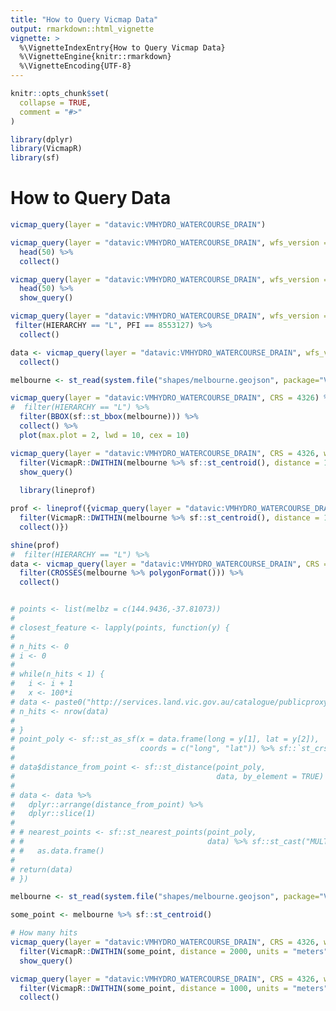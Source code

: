 ```yaml
---
title: "How to Query Vicmap Data"
output: rmarkdown::html_vignette
vignette: >
  %\VignetteIndexEntry{How to Query Vicmap Data}
  %\VignetteEngine{knitr::rmarkdown}
  %\VignetteEncoding{UTF-8}
---
```


```r
knitr::opts_chunk$set(
  collapse = TRUE,
  comment = "#>"
)
```

```r
library(dplyr)
library(VicmapR)
library(sf)
```

# How to Query Data

```r
vicmap_query(layer = "datavic:VMHYDRO_WATERCOURSE_DRAIN")
```

```r
vicmap_query(layer = "datavic:VMHYDRO_WATERCOURSE_DRAIN", wfs_version = "1.0.0") %>%
  head(50) %>%
  collect()
```

```r
vicmap_query(layer = "datavic:VMHYDRO_WATERCOURSE_DRAIN", wfs_version = "1.0.0") %>%
  head(50) %>%
  show_query()
```

```r
vicmap_query(layer = "datavic:VMHYDRO_WATERCOURSE_DRAIN", wfs_version = "1.0.0") %>%
 filter(HIERARCHY == "L", PFI == 8553127) %>%
  collect()
```

```r
data <- vicmap_query(layer = "datavic:VMHYDRO_WATERCOURSE_DRAIN", wfs_version = "1.0.0") %>%
  collect()
```


```r
melbourne <- st_read(system.file("shapes/melbourne.geojson", package="VicmapR"))

vicmap_query(layer = "datavic:VMHYDRO_WATERCOURSE_DRAIN", CRS = 4326) %>%
#  filter(HIERARCHY == "L") %>%
  filter(BBOX(sf::st_bbox(melbourne))) %>%
  collect() %>%
  plot(max.plot = 2, lwd = 10, cex = 10)
```

```r
vicmap_query(layer = "datavic:VMHYDRO_WATERCOURSE_DRAIN", CRS = 4326, wfs_version = "1.0.0") %>%
  filter(VicmapR::DWITHIN(melbourne %>% sf::st_centroid(), distance = 1000, units = "meters")) %>%
  show_query()
  
  library(lineprof)

prof <- lineprof({vicmap_query(layer = "datavic:VMHYDRO_WATERCOURSE_DRAIN", CRS = 4326, wfs_version = "1.0.0") %>%
  filter(VicmapR::DWITHIN(melbourne %>% sf::st_centroid(), distance = 1000, units = "meters")) %>%
  collect()})

shine(prof)
#  filter(HIERARCHY == "L") %>%
data <- vicmap_query(layer = "datavic:VMHYDRO_WATERCOURSE_DRAIN", CRS = 4326, wfs_version = "1.0.0") %>%
  filter(CROSSES(melbourne %>% polygonFormat())) %>%
  collect() 


# points <- list(melbz = c(144.9436,-37.81073))
# 
# closest_feature <- lapply(points, function(y) {
#   
# n_hits <- 0    
# i <- 0
# 
# while(n_hits < 1) { 
#   i <- i + 1
#   x <- 100*i
# data <- paste0("http://services.land.vic.gov.au/catalogue/publicproxy/guest/dv_geoserver/wfs?service=wfs&version=1.0.0&request=GetFeature&typeNames=datavic%3AVMHYDRO_WATERCOURSE_DRAIN&outputFormat=application%2Fjson&count=70000&srsName=EPSG%3A4326&CQL_FILTER=%28DWITHIN%28SHAPE%2C%20POINT%20%28",y[1],"%20", y[2],"%29%2C%20", x,"%2C%20meters%29%29") %>% sf::read_sf()
# n_hits <- nrow(data)
# 
# }
# point_poly <- sf::st_as_sf(x = data.frame(long = y[1], lat = y[2]),
#                            coords = c("long", "lat")) %>% sf::`st_crs<-`(4326)
# 
# data$distance_from_point <- sf::st_distance(point_poly, 
#                                             data, by_element = TRUE) 
# 
# data <- data %>%
#   dplyr::arrange(distance_from_point) %>%
#   dplyr::slice(1)
# 
# # nearest_points <- sf::st_nearest_points(point_poly, 
# #                                         data) %>% sf::st_cast("MULTIPOINT") %>%
# #   as.data.frame()
# 
# return(data)
# })

```


```r
melbourne <- st_read(system.file("shapes/melbourne.geojson", package="VicmapR"))

some_point <- melbourne %>% sf::st_centroid()

# How many hits 
vicmap_query(layer = "datavic:VMHYDRO_WATERCOURSE_DRAIN", CRS = 4326, wfs_version = "2.0.0") %>%
  filter(VicmapR::DWITHIN(some_point, distance = 2000, units = "meters")) %>%
  show_query()

vicmap_query(layer = "datavic:VMHYDRO_WATERCOURSE_DRAIN", CRS = 4326, wfs_version = "2.0.0") %>%
  filter(VicmapR::DWITHIN(some_point, distance = 1000, units = "meters")) %>%
  collect()
```

